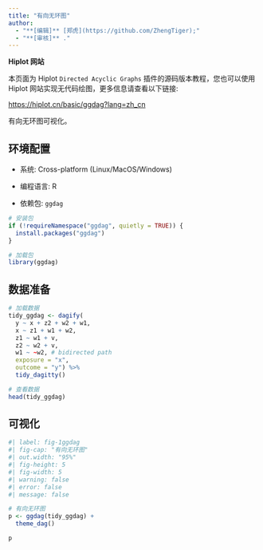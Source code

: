 ```yaml
---
title: "有向无环图"
author:
  - "**[编辑]** [郑虎](https://github.com/ZhengTiger);"
  - "**[审核]** ."
---
```


::: callout-note
**Hiplot 网站**

本页面为 Hiplot `Directed Acyclic Graphs` 插件的源码版本教程，您也可以使用 Hiplot 网站实现无代码绘图，更多信息请查看以下链接:

<https://hiplot.cn/basic/ggdag?lang=zh_cn>
:::

有向无环图可视化。

## 环境配置

-   系统: Cross-platform (Linux/MacOS/Windows)

-   编程语言: R

-   依赖包: `ggdag`

```r
# 安装包
if (!requireNamespace("ggdag", quietly = TRUE)) {
  install.packages("ggdag")
}

# 加载包
library(ggdag)
```

## 数据准备

```r
# 加载数据
tidy_ggdag <- dagify(
  y ~ x + z2 + w2 + w1,
  x ~ z1 + w1 + w2,
  z1 ~ w1 + v,
  z2 ~ w2 + v,
  w1 ~ ~w2, # bidirected path
  exposure = "x",
  outcome = "y") %>%
  tidy_dagitty()

# 查看数据
head(tidy_ggdag)
```

## 可视化

```r
#| label: fig-1ggdag
#| fig-cap: "有向无环图"
#| out.width: "95%"
#| fig-height: 5
#| fig-width: 5
#| warning: false
#| error: false
#| message: false

# 有向无环图
p <- ggdag(tidy_ggdag) +
  theme_dag() 

p
```

